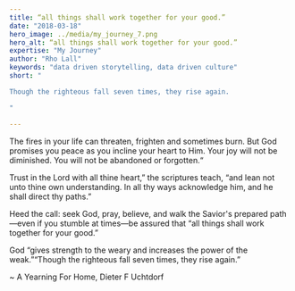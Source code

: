 ```yaml
---
title: “all things shall work together for your good.”
date: "2018-03-18"
hero_image: ../media/my_journey_7.png
hero_alt: “all things shall work together for your good.”
expertise: "My Journey"
author: "Rho Lall"
keywords: "data driven storytelling, data driven culture"
short: "

Though the righteous fall seven times, they rise again.

"

---
```

The fires in your life can threaten, frighten and sometimes burn. But God promises you peace as you incline your heart to Him. Your joy will not be diminished. You will not be abandoned or forgotten.“

Trust in the Lord with all thine heart,” the scriptures teach, “and lean not unto thine own understanding. In all thy ways acknowledge him, and he shall direct thy paths.”

Heed the call: seek God, pray, believe, and walk the Savior's prepared path—even if you stumble at times—be assured that “all things shall work together for your good.”

God “gives strength to the weary and increases the power of the weak.”“Though the righteous fall seven times, they rise again.”

~ A Yearning For Home, Dieter F Uchtdorf